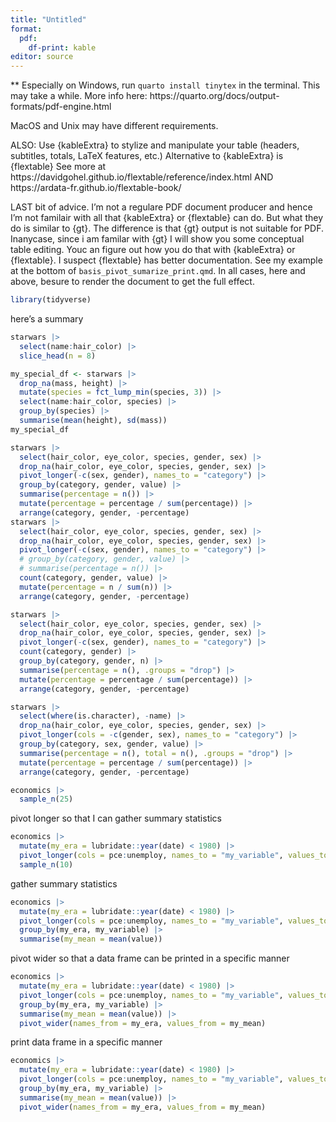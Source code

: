 ```yaml
---
title: "Untitled"
format: 
  pdf:
    df-print: kable
editor: source
---
```


** Especially on Windows, run `quarto install tinytex` in the terminal.  This may take a while.  More info here: https://quarto.org/docs/output-formats/pdf-engine.html

MacOS and Unix may have different requirements.

ALSO:  Use {kableExtra} to stylize and manipulate your table (headers, subtitles, totals, LaTeX features, etc.)
Alternative to {kableExtra} is {flextable}  See more at https://davidgohel.github.io/flextable/reference/index.html    AND  
https://ardata-fr.github.io/flextable-book/

LAST bit of advice.  I'm not a regulare PDF document producer and hence I'm not familair with all that {kableExtra} or {flextable} can do.  But what they do is similar to {gt}.  The difference is that {gt} output is not suitable for PDF.  Inanycase, since i am familar with {gt} I will show you some conceptual table editing.  Youc an figure out how you do that with {kableExtra} or {flextable}.  I suspect {flextable} has better documentation.  See my example at the bottom of `basis_pivot_sumarize_print.qmd`.  In all cases, here and above, besure to render the document to get the full effect.

```r
library(tidyverse)
```

here's a summary

```r
starwars |> 
  select(name:hair_color) |> 
  slice_head(n = 8)
```


```r
my_special_df <- starwars |> 
  drop_na(mass, height) |> 
  mutate(species = fct_lump_min(species, 3)) |> 
  select(name:hair_color, species) |>  
  group_by(species) |> 
  summarise(mean(height), sd(mass))
my_special_df
```


```r
starwars |> 
  select(hair_color, eye_color, species, gender, sex) |> 
  drop_na(hair_color, eye_color, species, gender, sex) |> 
  pivot_longer(-c(sex, gender), names_to = "category") |> 
  group_by(category, gender, value) |> 
  summarise(percentage = n()) |>  
  mutate(percentage = percentage / sum(percentage)) |> 
  arrange(category, gender, -percentage)
starwars |> 
  select(hair_color, eye_color, species, gender, sex) |> 
  drop_na(hair_color, eye_color, species, gender, sex) |> 
  pivot_longer(-c(sex, gender), names_to = "category") |> 
  # group_by(category, gender, value) |> 
  # summarise(percentage = n()) |>  
  count(category, gender, value) |> 
  mutate(percentage = n / sum(n)) |> 
  arrange(category, gender, -percentage)
```

```r
starwars |> 
  select(hair_color, eye_color, species, gender, sex) |> 
  drop_na(hair_color, eye_color, species, gender, sex) |> 
  pivot_longer(-c(sex, gender), names_to = "category") |> 
  count(category, gender) |> 
  group_by(category, gender, n) |> 
  summarise(percentage = n(), .groups = "drop") |>  
  mutate(percentage = percentage / sum(percentage)) |> 
  arrange(category, gender, -percentage)
```


```r
starwars |> 
  select(where(is.character), -name) |> 
  drop_na(hair_color, eye_color, species, gender, sex) |> 
  pivot_longer(cols = -c(gender, sex), names_to = "category") |> 
  group_by(category, sex, gender, value) |> 
  summarise(percentage = n(), total = n(), .groups = "drop") |> 
  mutate(percentage = percentage / sum(percentage)) |>
  arrange(category, gender, -percentage)
```



```r
economics |> 
  sample_n(25)
```

pivot longer so that I can gather summary statistics

```r
economics |>  
  mutate(my_era = lubridate::year(date) < 1980) |> 
  pivot_longer(cols = pce:unemploy, names_to = "my_variable", values_to = "value") |> 
  sample_n(10)

```

gather summary statistics

```r
economics |>
  mutate(my_era = lubridate::year(date) < 1980) |> 
  pivot_longer(cols = pce:unemploy, names_to = "my_variable", values_to = "value") |> 
  group_by(my_era, my_variable) |> 
  summarise(my_mean = mean(value)) 
```

pivot wider so that a data frame can be printed in a specific manner

```r
economics |>
  mutate(my_era = lubridate::year(date) < 1980) |> 
  pivot_longer(cols = pce:unemploy, names_to = "my_variable", values_to = "value") |> 
  group_by(my_era, my_variable) |> 
  summarise(my_mean = mean(value)) |> 
  pivot_wider(names_from = my_era, values_from = my_mean)
```

print data frame in a specific manner

```r
economics |> 
  mutate(my_era = lubridate::year(date) < 1980) |> 
  pivot_longer(cols = pce:unemploy, names_to = "my_variable", values_to = "value") |> 
  group_by(my_era, my_variable) |> 
  summarise(my_mean = mean(value)) |> 
  pivot_wider(names_from = my_era, values_from = my_mean)
```
